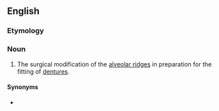 ==English==

===Etymology===
{{confix|en|alveolo|plasty}}

===Noun===
{{en-noun}}

# {{lb|en|medicine}} The surgical modification of the [[alveolar ridge]]s in preparation for the fitting of [[denture]]s.

====Synonyms====
* {{l|en|alveoplasty}}